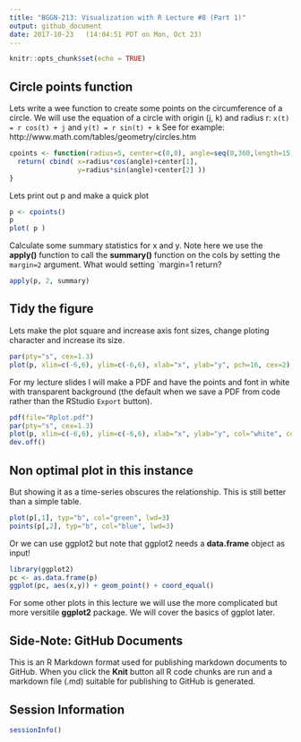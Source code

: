 ```yaml
---
title: "BGGN-213: Visualization with R Lecture #8 (Part 1)"
output: github_document
date: 2017-10-23   (14:04:51 PDT on Mon, Oct 23)
---
```


```r
knitr::opts_chunk$set(echo = TRUE)
```

## Circle points function
Lets write a wee function to create some points on the circumference of a circle. We will use the equation of a circle with origin (j, k) and radius r: `x(t) = r cos(t) + j`  and `y(t) = r sin(t) + k` See for example: http://www.math.com/tables/geometry/circles.htm
      

```r
cpoints <- function(radius=5, center=c(0,0), angle=seq(0,360,length=15)) {
  return( cbind( x=radius*cos(angle)+center[1],
                 y=radius*sin(angle)+center[2] ))
}
```

Lets print out p and make a quick plot
```r
p <- cpoints()
p
plot( p )
```

Calculate some summary statistics for x and y. Note here we use the **apply()** function to call the **summary()** function on the cols by setting the `margin=2` argument. What would setting `margin=1 return?

```r
apply(p, 2, summary)
```


## Tidy the figure
Lets make the plot square and increase axis font sizes, change ploting character and increase its size. 

```r
par(pty="s", cex=1.3)
plot(p, xlim=c(-6,6), ylim=c(-6,6), xlab="x", ylab="y", pch=16, cex=2)
```

For my lecture slides I will make a PDF and have the points and font in white with transparent background (the default when we save a PDF from code rather than the RStudio `Export` button).

```r
pdf(file="Rplot.pdf")
par(pty="s", cex=1.3)
plot(p, xlim=c(-6,6), ylim=c(-6,6), xlab="x", ylab="y", col="white", col.axis="white", col.lab="white", pch=16, cex=2)
dev.off()
```



## Non optimal plot in this instance
But showing it as a time-series obscures the relationship. This is still better than a simple table.

```r
plot(p[,1], typ="b", col="green", lwd=3)
points(p[,2], typ="b", col="blue", lwd=3)
```



Or we can use ggplot2 but note that ggplot2 needs a **data.frame** object as input!

```r
library(ggplot2)
pc <- as.data.frame(p)
ggplot(pc, aes(x,y)) + geom_point() + coord_equal()
```

For some other plots in this lecture we will use the more complicated but more versitile **ggplot2** package. We will cover the basics of ggplot later.

## Side-Note: GitHub Documents

This is an R Markdown format used for publishing markdown documents to GitHub. When you click the **Knit** button all R code chunks are run and a markdown file (.md) suitable for publishing to GitHub is generated.

## Session Information
```r
sessionInfo()
```

